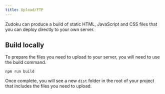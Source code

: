 ```yaml
---
title: Upload/FTP
---
```


Zudoku can produce a build of static HTML, JavaScript and CSS files that you can deploy directly to your own server.

## Build locally

To prepare the files you need to upload to your server, you will need to use the build command.

```
npm run build
```

Once complete, you will see a new `dist` folder in the root of your project that includes the files you need to upload.

